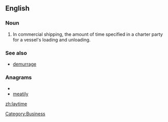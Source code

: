 ==English==

===Noun===
{{en-noun|laytime}}

# In commercial shipping, the amount of time specified in a charter party for a vessel's loading and unloading.  

===See also===
*[[demurrage]]

===Anagrams===
* {{alphagram|aeilmty}}
* [[meatily#English|meatily]]

[[Category:Business]]

[[zh:laytime]]